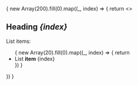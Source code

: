 
<title>Stress</title>

<div style={{ margin: '50px auto', maxWidth: 720 }}>
  <SnowEditor>
  {
    new Array(200).fill(0).map((_, index) => {
      return <>
        <h2>Heading <i>{index}</i></h2>
        <p>List items:</p>
        <ul>
        {
          new Array(20).fill(0).map((_, index) => {
            return <li>List <strong>item</strong> {index}</li>
          })
        }
        </ul>
      </>
    })
  }
  </SnowEditor>
</div>
